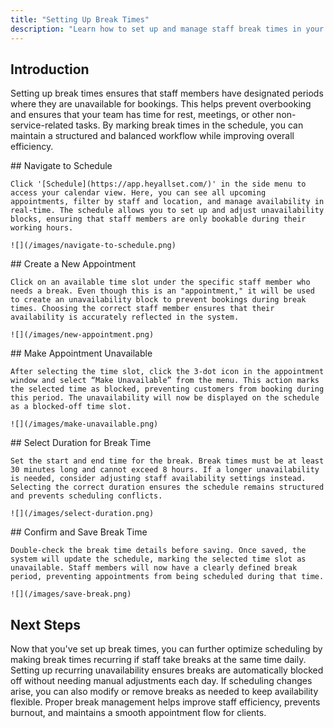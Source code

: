 ```yaml
---
title: "Setting Up Break Times"
description: "Learn how to set up and manage staff break times in your scheduling system. Block out unavailable time slots to prevent bookings during breaks and maintain an organized schedule."
---
```


## Introduction

Setting up break times ensures that staff members have designated periods where they are unavailable for bookings. This helps prevent overbooking and ensures that your team has time for rest, meetings, or other non-service-related tasks. By marking break times in the schedule, you can maintain a structured and balanced workflow while improving overall efficiency.

<Steps>
  <Step title="Step 1">
    ## Navigate to Schedule

    Click '[Schedule](https://app.heyallset.com/)' in the side menu to access your calendar view. Here, you can see all upcoming appointments, filter by staff and location, and manage availability in real-time. The schedule allows you to set up and adjust unavailability blocks, ensuring that staff members are only bookable during their working hours.

    ![](/images/navigate-to-schedule.png)
  </Step>

  <Step title="Step 2">
    ## Create a New Appointment

    Click on an available time slot under the specific staff member who needs a break. Even though this is an "appointment," it will be used to create an unavailability block to prevent bookings during break times. Choosing the correct staff member ensures that their availability is accurately reflected in the system.

    ![](/images/new-appointment.png)
  </Step>

  <Step title="Step 3">
    ## Make Appointment Unavailable

    After selecting the time slot, click the 3-dot icon in the appointment window and select “Make Unavailable” from the menu. This action marks the selected time as blocked, preventing customers from booking during this period. The unavailability will now be displayed on the schedule as a blocked-off time slot.

    ![](/images/make-unavailable.png)
  </Step>

  <Step title="Step 4">
    ## Select Duration for Break Time

    Set the start and end time for the break. Break times must be at least 30 minutes long and cannot exceed 8 hours. If a longer unavailability is needed, consider adjusting staff availability settings instead. Selecting the correct duration ensures the schedule remains structured and prevents scheduling conflicts.

    ![](/images/select-duration.png)
  </Step>

  <Step title="Step 5">
    ## Confirm and Save Break Time

    Double-check the break time details before saving. Once saved, the system will update the schedule, marking the selected time slot as unavailable. Staff members will now have a clearly defined break period, preventing appointments from being scheduled during that time.

    ![](/images/save-break.png)
  </Step>
</Steps>

## Next Steps

Now that you've set up break times, you can further optimize scheduling by making break times recurring if staff take breaks at the same time daily. Setting up recurring unavailability ensures breaks are automatically blocked off without needing manual adjustments each day. If scheduling changes arise, you can also modify or remove breaks as needed to keep availability flexible. Proper break management helps improve staff efficiency, prevents burnout, and maintains a smooth appointment flow for clients.
